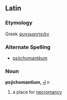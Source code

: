 ==Latin==
===Etymology===
Greek [[ψυχομαντει̂ον]]
===Alternate Spelling===
*[[psychomanteum|psȳchomantēum]]

===Noun===
'''psȳchomantīum, [[Wiktionary Appendix:Latin second declension|-i]]''' ''n''

#a place for [[necromancy]]